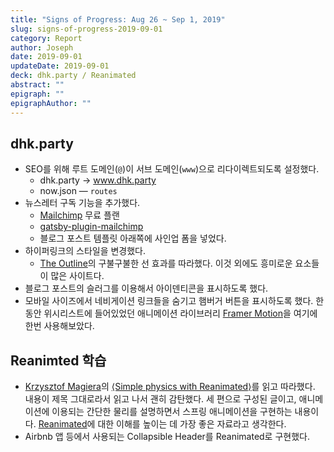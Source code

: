 ```yaml
---
title: "Signs of Progress: Aug 26 ~ Sep 1, 2019"
slug: signs-of-progress-2019-09-01
category: Report
author: Joseph
date: 2019-09-01
updateDate: 2019-09-01
deck: dhk.party / Reanimated
abstract: ""
epigraph: ""
epigraphAuthor: ""
---
```


## dhk.party

- SEO를 위해 루트 도메인(`@`)이 서브 도메인(`www`)으로 리다이렉트되도록 설정했다.
  - dhk.party &rarr; www.dhk.party
  - now.json — `routes`
- 뉴스레터 구독 기능을 추가했다.
  - [Mailchimp](https://mailchimp.com) 무료 플랜
  - [gatsby-plugin-mailchimp](https://github.com/benjaminhoffman/gatsby-plugin-mailchimp)
  - 블로그 포스트 템플릿 아래쪽에 사인업 폼을 넣었다.
- 하이퍼링크의 스타일을 변경했다.
  - [The Outline](https://theoutline.com)의 구불구불한 선 효과를 따라했다. 이것 외에도 흥미로운 요소들이 많은 사이트다.
- 블로그 포스트의 슬러그를 이용해서 아이덴티콘을 표시하도록 했다.
- 모바일 사이즈에서 네비게이션 링크들을 숨기고 햄버거 버튼을 표시하도록 했다. 한동안 위시리스트에 들어있었던 애니메이션 라이브러리 [Framer Motion](https://www.framer.com/motion/)을 여기에 한번 사용해보았다.

## Reanimted 학습

- [Krzysztof Magiera](https://twitter.com/kzzzf)의 [⟨Simple physics with Reanimated⟩](https://blog.swmansion.com/simple-physics-with-reanimated-part-1-9d55d36f73cd)를 읽고 따라했다. 내용이 제목 그대로라서 읽고 나서 괜히 감탄했다. 세 편으로 구성된 글이고, 애니메이션에 이용되는 간단한 물리를 설명하면서 스프링 애니메이션을 구현하는 내용이다. [Reanimated](https://github.com/kmagiera/react-native-reanimated)에 대한 이해를 높이는 데 가장 좋은 자료라고 생각한다.
- Airbnb 앱 등에서 사용되는 Collapsible Header를 Reanimated로 구현했다.